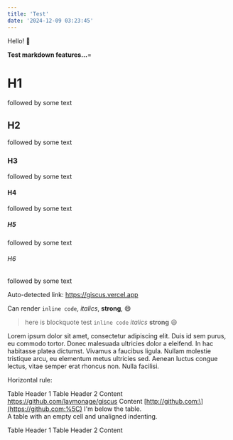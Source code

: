 ```yaml
---
title: 'Test'
date: '2024-12-09 03:23:45'
---
```


Hello! 🎉

**Test markdown features...**=

# H1

followed by some text

## H2

followed by some text

### H3

followed by some text

#### H4

followed by some text

##### H5

followed by some text

###### H6

followed by some text

Auto-detected link: https://giscus.vercel.app

Can render `inline code`, _italics_, **strong**, 😄

> here is blockquote
> test `inline code` _italics_ **strong** 😄

Lorem ipsum dolor sit amet, consectetur adipiscing elit. Duis id sem purus, eu commodo tortor. Donec malesuada ultricies dolor a eleifend. In hac habitasse platea dictumst. Vivamus a faucibus ligula. Nullam molestie tristique arcu, eu elementum metus ultricies sed. Aenean luctus congue lectus, vitae semper erat rhoncus non. Nulla facilisi.

Horizontal rule:

Table Header 1	Table Header 2
Content	https://github.com/laymonage/giscus
Content	[http://github.com:\](https://github.com:%5C)<test>
I'm below the table.	
A table with an empty cell and unaligned indenting.

Table Header 1	Table Header 2
Content	
